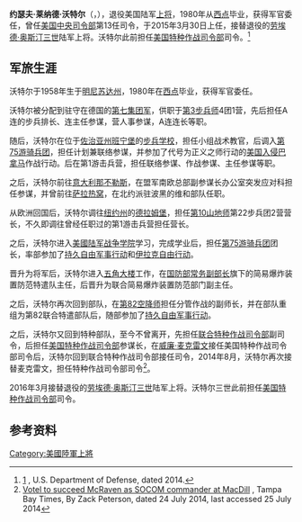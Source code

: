 
{{Infobox military person
|name  = 约瑟夫·莱纳德·沃特尔<br /><small> Joseph Leonard Votel </small>
|birth_date   = {{birth date and age|1958|2|14}}
|death_date   = 
|birth_place  = [[美国|美国]][[明尼苏达州|明尼苏达州]][[聖保羅|聖保羅]]<ref>https://www.congress.gov/113/chrg/shrg93919/CHRG-113shrg93919.pdf</ref>
|death_place  = 
|image        =General_Joseph_L._Votel_(USCENTCOM).jpg
|caption=约瑟夫·莱纳德·沃特尔上将
|allegiance   = {{flag|United States}}
|serviceyears = 1980至今（{{age|1980|06|06}}年）
|rank         = [[File:Army-USA-OF-09.svg|60px]] [[上将_(美国)|上将]]
|commands     = 
{{plainlist|
[[美国中央司令部|美国中央司令部]]<br />[[美国特种作战司令部|美国特种作战司令部]]<br />[[联合特种作战司令部|联合特种作战司令部]]<br />[[第75游骑兵团|第75游骑兵团]]
}}
|awards       = 
{{plainlist|
[[陆军杰出服役勋章_(美国)|陆军杰出服役勋章_(美国)]]<br />[[国防部优异服役勋章|国防部优异服役勋章]]<br />[[功绩勋章|功绩勋章]] <br />[[铜星勋章|铜星勋章]]<br /> [[国防部军功奖章|国防部军功奖章]]<br /> [[军功勋章|军功勋章]]
}}
}}
'''约瑟夫·莱纳德·沃特尔'''（{{lang-en|'''Joseph Leonard Votel'''}}，{{bd|1958年|2月14日|||CatIdx=Joseph Leonard Votel}}），退役美国陆军[[上将_(美国)|上将]]，1980年从[[西点军校|西点]]毕业，获得军官委任，曾任[[美国中央司令部|美国中央司令部]]第13任司令，于2015年3月30日上任，接替退役的[[劳埃德·奥斯汀三世|劳埃德·奥斯汀三世]]陆军上将。沃特尔此前担任[[美国特种作战司令部|美国特种作战司令部]]司令。<ref name="Bio">[http://www.defense.gov/bios/biographydetail.aspx?biographyid=443] {{Wayback|url=http://www.defense.gov/bios/biographydetail.aspx?biographyid=443 |date=20150720041736 }}, U.S. Department of Defense, dated 2014.</ref>

==军旅生涯==
沃特尔于1958年生于[[明尼苏达州|明尼苏达州]]，1980年在[[西点军校|西点]]毕业，获得军官委任。

沃特尔被分配到驻守在德国的[[美国第七集团军|第七集团军]]，供职于[[美国陆军第3步兵师|第3步兵师]]4团1营，先后担任A连的步兵排长、连主任参谋，营人事参谋，A连连长等职。

随后，沃特尔在位于[[佐治亚州|佐治亚州]][[班宁堡|班宁堡]]的[[步兵学校|步兵学校]]，担任小组战术教官，后调入[[第75游骑兵团|第75游骑兵团]]，担任计划兼联络参谋，并参加了代号为正义之师行动的[[美国入侵巴拿马|美国入侵巴拿马]]作战行动。后在第1游击兵营，担任联络参谋、作战参谋、主任参谋等职。

之后，沃特尔前往[[意大利|意大利]][[那不勒斯|那不勒斯]]，在盟军南欧总部副参谋长办公室突发应对科担任参谋，并曾前往[[萨拉热窝|萨拉热窝]]，在北约派驻波黑的维和部队任职。

从欧洲回国后，沃特尔调往[[纽约州|纽约州]]的[[德拉姆堡|德拉姆堡]]，担任[[美国陆军第10山地师|第10山地师]]第22步兵团2营营长，不久即调往曾经任职过的第1游击兵营担任营长。

之后，沃特尔进入[[美國陆军战争学院|美國陆军战争学院]]学习，完成学业后，担任[[第75游骑兵团|第75游骑兵团]]团长，率部参加了[[持久自由军事行动|持久自由军事行动]]和[[伊拉克战争|伊拉克自由行动]]。

晋升为将军后，沃特尔进入[[五角大楼|五角大楼]]工作，在[[国防部常务副部长|国防部常务副部长]]旗下的简易爆炸装置防范特遣队主任，后晋升为联合简易爆炸装置防范部门副主任。

之后，沃特尔再次回到部队，在[[美国陆军第82空降师|第82空降师]]担任分管作战的副师长，并在部队重组为第82联合特遣部队后，随部参加了[[持久自由军事行动|持久自由军事行动]]。

之后，沃特尔又回到特种部队，至今不曾离开，先担任[[联合特种作战司令部|联合特种作战司令部]]副司令，后担任[[美国特种作战司令部|美国特种作战司令部]]参谋长，在[[威廉·麦克雷文|威廉·麦克雷文]]接任美国特种作战司令部司令后，沃特尔回到联合特种作战司令部接任司令，2014年8月，沃特尔再次接替麦克雷文，担任特种作战司令部司令<ref name="promotion">[http://www.tampabay.com/news/military/macdill/votel-to-succeed-mcraven-as-socom-commander-at-macdill/2189968 Votel to succeed McRaven as SOCOM commander at MacDill] {{Wayback|url=http://www.tampabay.com/news/military/macdill/votel-to-succeed-mcraven-as-socom-commander-at-macdill/2189968 |date=20181027221853 }}, Tampa Bay Times, By Zack Peterson, dated 24 July 2014, last accessed 25 July 2014</ref>。

2016年3月接替退役的[[劳埃德·奥斯汀三世|劳埃德·奥斯汀三世]]陆军上将。沃特尔三世此前担任[[美国特种作战司令部|美国特种作战司令部]]司令。

==参考资料==
[[Category:美國陸軍上將|Category:美國陸軍上將]]